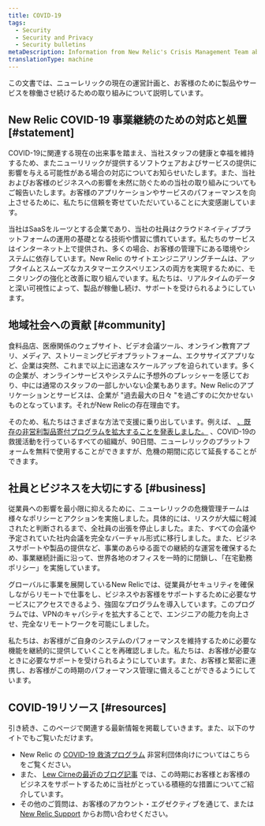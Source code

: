 ```yaml
---
title: COVID-19
tags:
  - Security
  - Security and Privacy
  - Security bulletins
metaDescription: Information from New Relic's Crisis Management Team about COVID-19 (also known as novel coronavirus).
translationType: machine
---
```


この文書では、ニューレリックの現在の運営計画と、お客様のために製品やサービスを稼働させ続けるための取り組みについて説明しています。

## New Relic COVID-19 事業継続のための対応と処置 [#statement]

COVID-19に関連する現在の出来事を踏まえ、当社スタッフの健康と幸福を維持するため、またニューリリックが提供するソフトウェアおよびサービスの提供に影響を与える可能性がある場合の対応についてお知らせいたします。また、当社およびお客様のビジネスへの影響を未然に防ぐための当社の取り組みについてもご報告いたします。お客様のアプリケーションやサービスのパフォーマンスを向上させるために、私たちに信頼を寄せていただいていることに大変感謝しています。

当社はSaaSをルーツとする企業であり、当社の社員はクラウドネイティブプラットフォームの運用の基礎となる技術や慣習に慣れています。私たちのサービスはインターネット上で提供され、多くの場合、お客様の管理下にある環境やシステムに依存しています。New Relic のサイトエンジニアリングチームは、アップタイムとスムーズなカスタマーエクスペリエンスの両方を実現するために、モニタリングの強化と改善に取り組んでいます。私たちは、リアルタイムのデータと深い可視性によって、製品が稼働し続け、サポートを受けられるようにしています。

## 地域社会への貢献 [#community]

食料品店、医療関係のウェブサイト、ビデオ会議ツール、オンライン教育アプリ、メディア、ストリーミングビデオプラットフォーム、エクササイズアプリなど、企業は突然、これまで以上に迅速なスケールアップを迫られています。多くの企業が、オンラインサービスやシステムに予想外のプレッシャーを感じており、中には通常のスタッフの一部しかいない企業もあります。New Relicのアプリケーションとサービスは、企業が "過去最大の日々 "を過ごすのに欠かせないものとなっています。それがNew Relicの存在理由です。

そのため、私たちはさまざまな方法で支援に乗り出しています。例えば、 [、既存の非営利製品寄付プログラムを拡大することを発表しました。](https://blog.newrelic.com/product-news/new-relic-covid-19-relief-program/) 、COVID-19の救援活動を行っているすべての組織が、90日間、ニューレリックのプラットフォームを無料で使用することができますが、危機の期間に応じて延長することができます。

## 社員とビジネスを大切にする [#business]

従業員への影響を最小限に抑えるために、ニューレリックの危機管理チームは様々なポリシーとアクションを実施しました。具体的には、リスクが大幅に軽減されたと判断されるまで、全社員の出張を停止しました。また、すべての会議や予定されていた社内会議を完全なバーチャル形式に移行しました。また、ビジネスサポートや製品の提供など、事業のあらゆる面での継続的な運営を確保するため、事業継続計画に沿って、世界各地のオフィスを一時的に閉鎖し、「在宅勤務ポリシー」を実施しています。

グローバルに事業を展開しているNew Relicでは、従業員がセキュリティを確保しながらリモートで仕事をし、ビジネスやお客様をサポートするために必要なサービスにアクセスできるよう、強固なプログラムを導入しています。このプログラムでは、VPNのキャパシティを拡大することで、エンジニアの能力を向上させ、完全なリモートワークを可能にしました。

私たちは、お客様がご自身のシステムのパフォーマンスを維持するために必要な機能を継続的に提供していくことを再確認しました。私たちは、お客様が必要なときに必要なサポートを受けられるようにしています。また、お客様と緊密に連携し、お客様がこの時期のパフォーマンス管理に備えることができるようにしています。

## COVID-19リソース [#resources]

引き続き、このページで関連する最新情報を掲載していきます。また、以下のサイトでもご覧いただけます。

* New Relic の [COVID-19 救済プログラム](https://blog.newrelic.com/product-news/new-relic-covid-19-relief-program/) 非営利団体向けについてはこちらをご覧ください。
* また、 [Lew Cirneの最近のブログ記事](https://blog.newrelic.com/product-news/message-to-new-relic-customers-covid-19-support/) では、この時期にお客様とお客様のビジネスをサポートするために当社がとっている積極的な措置についてご紹介しています。
* その他のご質問は、お客様のアカウント・エグゼクティブを通じて、または [New Relic Support](https://support.newrelic.com) からお問い合わせください。
